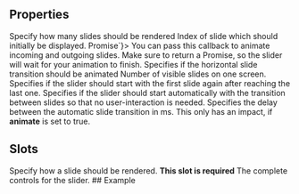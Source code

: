 
<Meta
  title="Slider"
  subtitle="Displays elements as a slide-show"
/>

## Properties

<PropsTable>
  <PropsTableRow value="slideCount" type="number" required>
    Specify how many slides should be rendered
  </PropsTableRow>
 <PropsTableRow value="initialSlideIndex" type="number" default="0">
    Index of slide which should initially be displayed.
  </PropsTableRow>
  <PropsTableRow value="handleSlideAnimation" type={`(type: "animateIn" | "animateOut", params: SliderControlParams) => Promise<void>`}>
    You can pass this callback to animate incoming and outgoing slides. Make sure to return a Promise, so the slider will wait for your animation to finish.
  </PropsTableRow>
 <PropsTableRow value="animateSlideTransition" type="boolean" default="false" >
   Specifies if the horizontal slide transition should be animated
  </PropsTableRow>
 <PropsTableRow value="visibleElements" type="number" default="1">
    Number of visible slides on one screen. 
  </PropsTableRow>
 <PropsTableRow value="infinite" type="boolean" default="false" >
   Specifies if the slider should start with the first slide again after reaching the last one.
  </PropsTableRow>
 <PropsTableRow value="animate" type="boolean" default="false" >
   Specifies if the slider should start automatically with the transition between slides so that no user-interaction is needed.
  </PropsTableRow>
  <PropsTableRow value="animationDelay" type="number" default="10000" >
    Specifies the delay between the automatic slide transition in ms.
    This only has an impact, if <strong>animate</strong> is set to true.
  </PropsTableRow>
</PropsTable>

## Slots

<SlotsTable>
  <SlotsTableRow value="slide" prop="{ index: number; params: SliderControlParams}">
    Specify how a slide should be rendered.
    <strong class="block">This slot is required</strong>
  </SlotsTableRow>
  <SlotsTableRow value="controls" prop="SliderControlParams">
    The complete controls for the slider.
  </SlotsTableRow>
</SlotsTable>
## Example

<ExampleLoader example="Slider.tsx" />